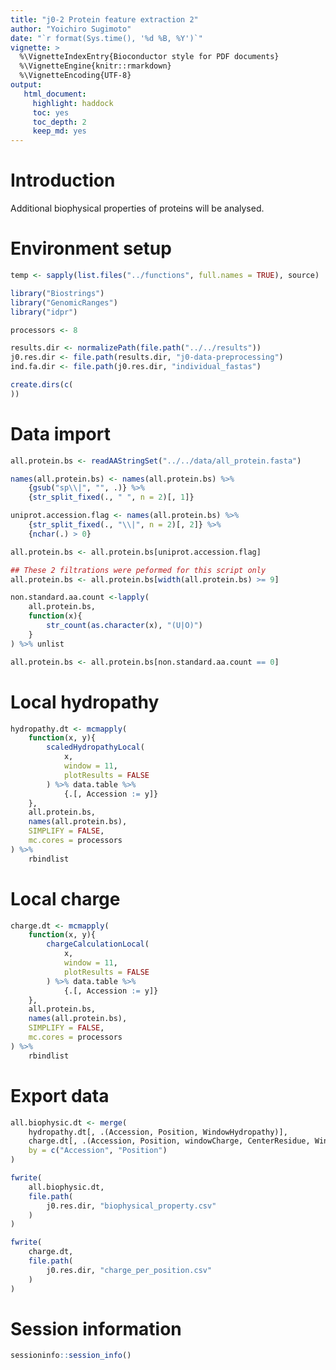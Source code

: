 ```yaml
---
title: "j0-2 Protein feature extraction 2"
author: "Yoichiro Sugimoto"
date: "`r format(Sys.time(), '%d %B, %Y')`"
vignette: >
  %\VignetteIndexEntry{Bioconductor style for PDF documents}
  %\VignetteEngine{knitr::rmarkdown}
  %\VignetteEncoding{UTF-8}
output:
   html_document:
     highlight: haddock
     toc: yes
     toc_depth: 2
     keep_md: yes
---
```


# Introduction 


Additional biophysical properties of proteins will be analysed.


# Environment setup


```r

temp <- sapply(list.files("../functions", full.names = TRUE), source)

library("Biostrings")
library("GenomicRanges")
library("idpr")

processors <- 8

```


```r

results.dir <- normalizePath(file.path("../../results"))
j0.res.dir <- file.path(results.dir, "j0-data-preprocessing")
ind.fa.dir <- file.path(j0.res.dir, "individual_fastas")

create.dirs(c(
))

```


# Data import


```r

all.protein.bs <- readAAStringSet("../../data/all_protein.fasta")

names(all.protein.bs) <- names(all.protein.bs) %>%
    {gsub("sp\\|", "", .)} %>%
    {str_split_fixed(., " ", n = 2)[, 1]}

uniprot.accession.flag <- names(all.protein.bs) %>%
    {str_split_fixed(., "\\|", n = 2)[, 2]} %>%
    {nchar(.) > 0}

all.protein.bs <- all.protein.bs[uniprot.accession.flag]

## These 2 filtrations were peformed for this script only
all.protein.bs <- all.protein.bs[width(all.protein.bs) >= 9]

non.standard.aa.count <-lapply(
    all.protein.bs,
    function(x){
        str_count(as.character(x), "(U|O)")
    }
) %>% unlist

all.protein.bs <- all.protein.bs[non.standard.aa.count == 0]

```

# Local hydropathy


```r

hydropathy.dt <- mcmapply(
    function(x, y){
        scaledHydropathyLocal(
            x,
            window = 11,
            plotResults = FALSE
        ) %>% data.table %>%
            {.[, Accession := y]}
    },
    all.protein.bs,
    names(all.protein.bs),
    SIMPLIFY = FALSE,
    mc.cores = processors
) %>%
    rbindlist


```

# Local charge


```r

charge.dt <- mcmapply(
    function(x, y){
        chargeCalculationLocal(
            x,
            window = 11,
            plotResults = FALSE
        ) %>% data.table %>%
            {.[, Accession := y]}
    },
    all.protein.bs,
    names(all.protein.bs),
    SIMPLIFY = FALSE,
    mc.cores = processors
) %>%
    rbindlist


```


# Export data


```r

all.biophysic.dt <- merge(
    hydropathy.dt[, .(Accession, Position, WindowHydropathy)],
    charge.dt[, .(Accession, Position, windowCharge, CenterResidue, Window)],
    by = c("Accession", "Position")
)

fwrite(
    all.biophysic.dt,
    file.path(
        j0.res.dir, "biophysical_property.csv"
    )
)

fwrite(
    charge.dt,
    file.path(
        j0.res.dir, "charge_per_position.csv"
    )
)


```



# Session information


```r

sessioninfo::session_info()


```
